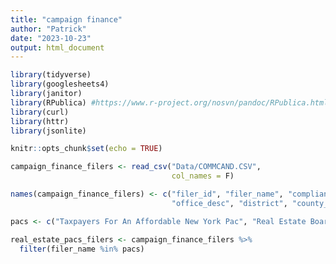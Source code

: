 ```yaml
---
title: "campaign finance"
author: "Patrick"
date: "2023-10-23"
output: html_document
---
```


```r
library(tidyverse)
library(googlesheets4)
library(janitor)
library(RPublica) #https://www.r-project.org/nosvn/pandoc/RPublica.html
library(curl)
library(httr)
library(jsonlite)

knitr::opts_chunk$set(echo = TRUE)
```


```r

campaign_finance_filers <- read_csv("Data/COMMCAND.CSV",
                                    col_names = F)

names(campaign_finance_filers) <- c("filer_id", "filer_name", "compliance_type_desc", "filter_type_desc", "filer_status", "committee_type_desc",
                                    "office_desc", "district", "county_desc", "municipality_desc_subdivision_desc", "treasurer_first_name",  "treasurer_middle_name", "treasurer_last_name", "address", "city", "state", "zipcode")

pacs <- c("Taxpayers For An Affordable New York Pac", "Real Estate Board PAC", "Jobs For New York", "Rsa Pac")

```

```r
real_estate_pacs_filers <- campaign_finance_filers %>% 
  filter(filer_name %in% pacs)

```